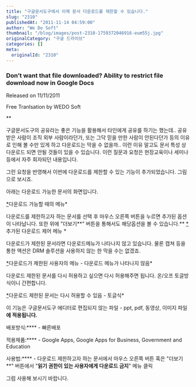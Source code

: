 ```yaml
---
title: "구글문서도구에서 이제 문서 다운로드를 제한할 수 있습니다."
slug: "2310"
publishedAt: "2011-11-14 04:59:00"
author: "We Do Soft"
thumbnail: "/blog/images/post-2310-1759372046916-eum55j.jpg"
originalCategory: "구글 드라이브"
categories: []
meta:
  originalId: "2310"
---
```


###    Don’t want that file downloaded? Ability to restrict file download now in Google Docs

Released on 11/11/2011 

Free Tranlsation by WEDO Soft

**

구글문서도구의 공유라는 좋은 기능을 활용해서 타인에게 공유를 하기는 했는데.. 공유받은 사람이 조직 외부 사람이라던가, 또는 그닥 믿을 만한 사람이 안된다던가 등의 이유로 인해 볼 수만 있게 하고 다운로드는 막을 수 없을까.. 이런 이유 말고도 문서 특성 상 다운로드 되면 안될 것들이 있을 수 있습니다.
이런 질문과 요청은 현장교육이나 세미나 등에서 자주 회자되던 내용입니다.

그런 요청을 반영해서 이번에 다운로드를 제한할 수 있는 기능이 추가되었습니다.
그림으로 보시죠.

아래는 다운로드 가능한 문서의 화면입니다.

[*](http://4.bp.blogspot.com/-BqLP3MV0ncY/TsAiD9UnMMI/AAAAAAAAAIc/FF7kpektuuo/s1600/2011-11-14+%25EC%2598%25A4%25EC%25A0%2584+4-56-50.jpg)다운로드 가능할 때의 메뉴*

다운로드를 제한하고자 하는 문서를 선택 후 마우스 오른쪽 버튼을 누르면 추가된 옵션이 나타납니다. 또한 위에 "더보기**" 버튼을 통해서도 해당옵션을 볼 수 있습니다.**
[*](http://3.bp.blogspot.com/-6R_rhGkCwJk/TsAk_VsT9CI/AAAAAAAAAIo/ZidM_3tgHho/s1600/2011-11-14+%25EC%2598%25A4%25EC%25A0%2584+5-12-56.jpg)추가된 다운로드 제어 메뉴 *

다운로드가 제한된 문서라면 다운로드메뉴가 나타나지 않고 있습니다. 물론 캡쳐 등을 통한 액션은 DRM 솔루션을 사용하지 않는 한 막을 수는 없겠죠.

[*](http://4.bp.blogspot.com/-yM_E0_k-V8s/TsAiDeiGTaI/AAAAAAAAAIY/sTHCQNFphjc/s1600/2011-11-14+%25EC%2598%25A4%25EC%25A0%2584+4-57-36.jpg)다운로드가 제한된 사용자의 메뉴 - 다운로드 메뉴가 나타나지 않음*

다운로드 제한된 문서를 다시 허용하고 싶으면 다시 허용해주면 됩니다. 온/오프 토글방식이니 간편합니다.

[*](http://1.bp.blogspot.com/-krlzuosghPs/TsAlAOschmI/AAAAAAAAAIs/4aiATBZBHeg/s1600/2011-11-14+%25EC%2598%25A4%25EC%25A0%2584+5-10-24.jpg)다운로드 제한된 문서는 다시 허용할 수 있음 - 토글식*

이 기능은 구글문서도구 에디터로 편집되지 않는 파일 - ppt, pdf, 동영상, 이미지 파일**에 적용됩니다.**

배포방식:**** - 빠른배포

적용제품:**** - Google Apps, Google Apps for Business, Government and Education

사용법:**** - 다운로드 제한하고자 하는 문서에서 마우스 오른쪽 버튼 혹은 "더보기**" 버튼에서 "**읽기 권한이 있는 사용자에게 다운로드 금지**" 메뉴 클릭

그럼 사용해 보시기 바랍니다.
